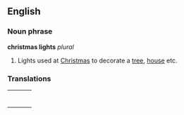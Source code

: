 ==English==
===Noun phrase===
'''christmas lights''' ''plural'' 
#Lights used at [[Christmas]] to decorate a [[tree]], [[house]] etc.
===Translations===
{| border=0  width=100%
|-
|bgcolor="#FFFFE0" valign=top width=48%|
{|

|}
| width=1% |
|bgcolor="#FFFFE0" valign=top width=48%|
{|

|}
|}